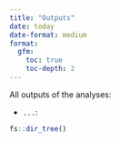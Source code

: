 ```yaml
---
title: "Outputs"
date: today
date-format: medium
format: 
  gfm:
    toc: true
    toc-depth: 2
---
```


All outputs of the analyses:

-   `...`:

```r
fs::dir_tree()
```
